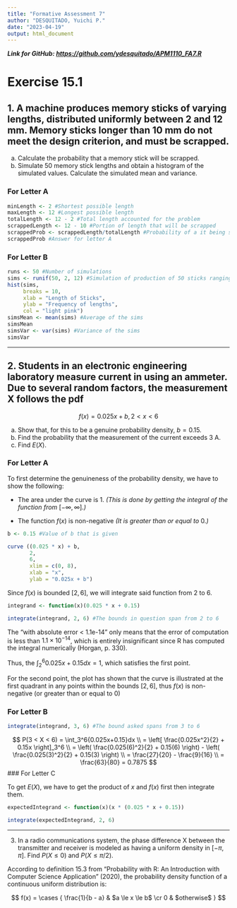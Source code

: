 ```yaml
---
title: "Formative Assessment 7"
author: "DESQUITADO, Yuichi P."
date: "2023-04-19"
output: html_document
---
```


***Link for GitHub: [https://github.com/ydesquitado/APM1110_FA7.R](https://github.com/ydesquitado/APM1110_FA7.R)***

# Exercise 15.1 

## 1. A machine produces memory sticks of varying lengths, distributed uniformly between 2 and 12 mm. Memory sticks longer than 10 mm do not meet the design criterion, and must be scrapped.

(a) Calculate the probability that a memory stick will be scrapped.
(b) Simulate 50 memory stick lengths and obtain a histogram of the simulated values. Calculate the simulated mean and variance.

### For Letter A

```r

minLength <- 2 #Shortest possible length
maxLength <- 12 #Longest possible length
totalLength <- 12 - 2 #Total length accounted for the problem
scrappedLength <- 12 - 10 #Portion of length that will be scrapped
scrappedProb <- scrappedLength/totalLength #Probability of a it being scrapped
scrappedProb #Answer for letter A

```

### For Letter B

```r

runs <- 50 #Number of simulations
sims <- runif(50, 2, 12) #Simulation of production of 50 sticks ranging from 2mm to 12mm
hist(sims,
     breaks = 10,
     xlab = "Length of Sticks",
     ylab = "Frequency of lengths",
     col = "light pink")
simsMean <- mean(sims) #Average of the sims
simsMean
simsVar <- var(sims) #Variance of the sims
simsVar

```

---

## 2. Students in an electronic engineering laboratory measure current in using an ammeter. Due to several random factors, the measurement X follows the pdf

$$f(x) = 0.025x + b, 2 < x <6$$

(a) Show that, for this to be a genuine probability density, $b = 0.15$.
(b) Find the probability that the measurement of the current exceeds 3 A.
(c) Find $E(X)$.


### For Letter A

To first determine the genuineness of the probability density, we have to show the following:

* The area under the curve is $1$. *(This is done by getting the integral of the function from* $[-\infty, \infty]$*.)*

* The function $f(x)$ is non-negative *(It is greater than or equal to *$0$*.)*

```r

b <- 0.15 #Value of b that is given

curve ((0.025 * x) + b, 
       2, 
       6, 
       xlim = c(0, 8),
       xlab = "x",
       ylab = "0.025x + b")

```

Since $f(x)$ is bounded $[2, 6]$, we will integrate said function from $2$ to $6$.

```r

integrand <- function(x)(0.025 * x + 0.15)

integrate(integrand, 2, 6) #The bounds in question span from 2 to 6

```

The "with absolute error < 1.1e-14" only means that the error of computation is less than $1.1 \times 10^{-14}$, which is entirely insignificant since R has computed the integral numerically (Horgan, p. 330).

Thus, the $\int_2^6{0.025x + 0.15dx}=1$, which satisfies the first point.

For the second point, the plot has shown that the curve is illustrated at the first quadrant in any points within the bounds $[2,6]$, thus $f(x)$ is non-negative (or greater than or equal to 0)

### For Letter B

```r

integrate(integrand, 3, 6) #The bound asked spans from 3 to 6

```

$$
P(3 < X < 6) = \int_3^6{0.025x+0.15}dx \\ = \left[ \frac{0.025x^2}{2}  + 0.15x \right]_3^6  \\ = \left( \frac{0.025(6)^2}{2} + 0.15(6) \right) - \left( \frac{0.025(3)^2}{2} + 0.15(3) \right) \\ = \frac{27}{20} - \frac{9}{16} \\ = \frac{63}{80} = 0.7875
$$
### For Letter C

To get $E(X)$, we have to get the product of $x$ and $f(x)$ first then integrate them.

```r

expectedIntegrand <- function(x)(x * (0.025 * x + 0.15))

integrate(expectedIntegrand, 2, 6)

```

---

3. In a radio communications system, the phase difference X between the transmitter and receiver is modeled as having a uniform density in $[-\pi, \pi]$. Find $P(X \le 0)$ and $P(X \le \pi/2)$.

According to definition 15.3 from "Probability with R: An Introduction with Computer Science Application" (2020), the probability density function of a continuous uniform distribution is:

$$
f(x) = \cases { \frac{1}{b - a} & $a \le x \le b$ \cr 0 & $otherwise$ }
$$